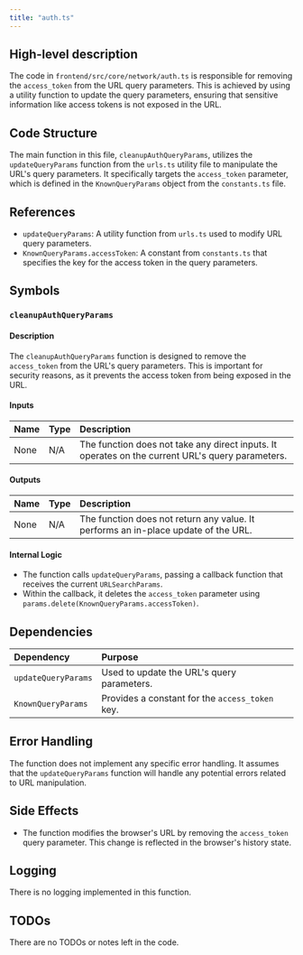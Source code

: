 ```yaml
---
title: "auth.ts"
---
```


## High-level description

The code in `frontend/src/core/network/auth.ts` is responsible for removing the `access_token` from the URL query parameters. This is achieved by using a utility function to update the query parameters, ensuring that sensitive information like access tokens is not exposed in the URL.

## Code Structure

The main function in this file, `cleanupAuthQueryParams`, utilizes the `updateQueryParams` function from the `urls.ts` utility file to manipulate the URL's query parameters. It specifically targets the `access_token` parameter, which is defined in the `KnownQueryParams` object from the `constants.ts` file.

## References

- `updateQueryParams`: A utility function from `urls.ts` used to modify URL query parameters.
- `KnownQueryParams.accessToken`: A constant from `constants.ts` that specifies the key for the access token in the query parameters.

## Symbols

### `cleanupAuthQueryParams`
#### Description
The `cleanupAuthQueryParams` function is designed to remove the `access_token` from the URL's query parameters. This is important for security reasons, as it prevents the access token from being exposed in the URL.

#### Inputs
| Name | Type | Description |
|:-----|:-----|:------------|
| None | N/A  | The function does not take any direct inputs. It operates on the current URL's query parameters. |

#### Outputs
| Name | Type | Description |
|:-----|:-----|:------------|
| None | N/A  | The function does not return any value. It performs an in-place update of the URL. |

#### Internal Logic
- The function calls `updateQueryParams`, passing a callback function that receives the current `URLSearchParams`.
- Within the callback, it deletes the `access_token` parameter using `params.delete(KnownQueryParams.accessToken)`.

## Dependencies

| Dependency | Purpose |
|:-----------|:--------|
| `updateQueryParams` | Used to update the URL's query parameters. |
| `KnownQueryParams` | Provides a constant for the `access_token` key. |

## Error Handling

The function does not implement any specific error handling. It assumes that the `updateQueryParams` function will handle any potential errors related to URL manipulation.

## Side Effects

- The function modifies the browser's URL by removing the `access_token` query parameter. This change is reflected in the browser's history state.

## Logging

There is no logging implemented in this function.

## TODOs

There are no TODOs or notes left in the code.